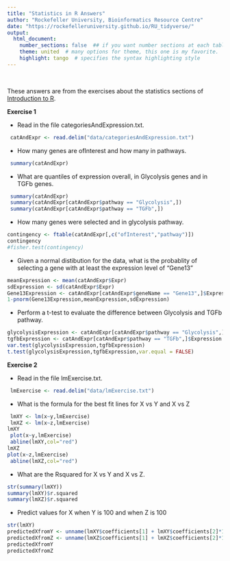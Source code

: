```yaml
---
title: "Statistics in R Answers"
author: "Rockefeller University, Bioinformatics Resource Centre"
date: "https://rockefelleruniversity.github.io/RU_tidyverse/"
output: 
  html_document:
    number_sections: false  ## if you want number sections at each table header
    theme: united  # many options for theme, this one is my favorite.
    highlight: tango  # specifies the syntax highlighting style
---
```


<p>&nbsp;</p>
These answers are from the exercises about the statistics sections of [Introduction to R](https://rockefelleruniversity.github.io/introToR_Day1.html). 

**Exercise 1**

- Read in the file categoriesAndExpression.txt.
```r
 catAndExpr <- read.delim("data/categoriesAndExpression.txt")
```
- How many genes are ofInterest and how many in pathways.
```r
 summary(catAndExpr)
```
- What are quantiles of expression overall, in Glycolysis genes and in TGFb genes.
```r
 summary(catAndExpr)
 summary(catAndExpr[catAndExpr$pathway == "Glycolysis",])
 summary(catAndExpr[catAndExpr$pathway == "TGFb",])
```
- How many genes were selected and in glycolysis pathway.
```r
contingency <- ftable(catAndExpr[,c("ofInterest","pathway")])
contingency
#fisher.test(contingency)

```
- Given a normal distibution for the data, what is the probablity of selecting a gene with at least the expression level of "Gene13"
```r
meanExpression <- mean(catAndExpr$Expr)
sdExpression <- sd(catAndExpr$Expr)
Gene13Expression <- catAndExpr[catAndExpr$geneName == "Gene13",]$Expression
1-pnorm(Gene13Expression,meanExpression,sdExpression)
```


- Perform a t-test to evaluate the difference between Glycolysis and TGFb pathway.
```r
glycolysisExpression <- catAndExpr[catAndExpr$pathway == "Glycolysis",]$Expression
tgfbExpression <- catAndExpr[catAndExpr$pathway == "TGFb",]$Expression
var.test(glycolysisExpression,tgfbExpression)
t.test(glycolysisExpression,tgfbExpression,var.equal = FALSE)
```



**Exercise 2**

- Read in the file lmExercise.txt.
```r
 lmExercise <- read.delim("data/lmExercise.txt")
```

- What is the formula for the best fit lines for X vs Y and X vs Z
```r
 lmXY <- lm(x~y,lmExercise)
 lmXZ <- lm(x~z,lmExercise)
lmXY
 plot(x~y,lmExercise)
 abline(lmXY,col="red")
lmXZ
plot(x~z,lmExercise)
 abline(lmXZ,col="red")
```

- What are the Rsquared for X vs Y and X vs Z.
```r
str(summary(lmXY))
summary(lmXY)$r.squared
summary(lmXZ)$r.squared
```

- Predict values for X when Y is 100 and when Z is 100
```r
str(lmXY)
predictedXfromY <- unname(lmXY$coefficients[1] + lmXY$coefficients[2]*100)
predictedXfromZ <- unname(lmXZ$coefficients[1] + lmXZ$coefficients[2]*100)
predictedXfromY
predictedXfromZ
```

